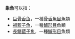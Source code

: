 '''象魚'''可以指：
* [[巨骨舌鱼|巨骨舌鱼]]，一種[[骨舌魚目|骨舌魚目]]魚類 
*[[褐藍子魚|褐藍子魚]]，一種[[鱸形目|鱸形目]]魚類
* [[長鰭藍子魚|長鰭藍子魚]]，一種[[鱸形目|鱸形目]]魚類
{{disambig|Cat=二字物种消歧义}}